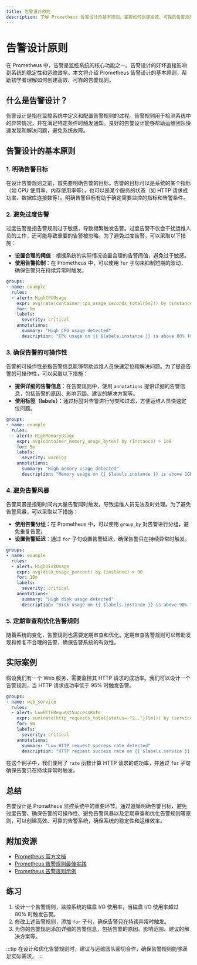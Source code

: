 ```yaml
---
title: 告警设计原则
description: 了解 Prometheus 告警设计的基本原则，掌握如何创建高效、可靠的告警规则，确保系统监控的准确性和及时性。
---
```


# 告警设计原则

在 Prometheus 中，告警是监控系统的核心功能之一。告警设计的好坏直接影响到系统的稳定性和运维效率。本文将介绍 Prometheus 告警设计的基本原则，帮助初学者理解如何创建高效、可靠的告警规则。

## 什么是告警设计？

告警设计是指在监控系统中定义和配置告警规则的过程。告警规则用于检测系统中的异常情况，并在满足特定条件时触发通知。良好的告警设计能够帮助运维团队快速发现和解决问题，避免系统故障。

## 告警设计的基本原则

### 1. 明确告警目标

在设计告警规则之前，首先要明确告警的目标。告警的目标可以是系统的某个指标（如 CPU 使用率、内存使用率等），也可以是某个服务的状态（如 HTTP 请求成功率、数据库连接数等）。明确告警目标有助于确定需要监控的指标和告警条件。

### 2. 避免过度告警

过度告警是指告警规则过于敏感，导致频繁触发告警。过度告警不仅会干扰运维人员的工作，还可能导致重要的告警被忽略。为了避免过度告警，可以采取以下措施：

- **设置合理的阈值**：根据系统的实际情况设置合理的告警阈值，避免过于敏感。
- **使用告警抑制**：在 Prometheus 中，可以使用 `for` 子句来抑制短期的波动，确保告警只在持续异常时触发。

```yaml
groups:
- name: example
  rules:
  - alert: HighCPUUsage
    expr: avg(rate(container_cpu_usage_seconds_total[5m])) by (instance) > 0.8
    for: 5m
    labels:
      severity: critical
    annotations:
      summary: "High CPU usage detected"
      description: "CPU usage on {{ $labels.instance }} is above 80% for 5 minutes."
```

### 3. 确保告警的可操作性

告警的可操作性是指告警信息能够帮助运维人员快速定位和解决问题。为了提高告警的可操作性，可以采取以下措施：

- **提供详细的告警信息**：在告警规则中，使用 `annotations` 提供详细的告警信息，包括告警的原因、影响范围、建议的解决方案等。
- **使用标签（labels）**：通过标签对告警进行分类和过滤，方便运维人员快速定位问题。

```yaml
groups:
- name: example
  rules:
  - alert: HighMemoryUsage
    expr: avg(container_memory_usage_bytes) by (instance) > 1e9
    for: 5m
    labels:
      severity: warning
    annotations:
      summary: "High memory usage detected"
      description: "Memory usage on {{ $labels.instance }} is above 1GB for 5 minutes."
```

### 4. 避免告警风暴

告警风暴是指短时间内大量告警同时触发，导致运维人员无法及时处理。为了避免告警风暴，可以采取以下措施：

- **使用告警分组**：在 Prometheus 中，可以使用 `group_by` 对告警进行分组，避免重复告警。
- **设置告警延迟**：通过 `for` 子句设置告警延迟，确保告警只在持续异常时触发。

```yaml
groups:
- name: example
  rules:
  - alert: HighDiskUsage
    expr: avg(disk_usage_percent) by (instance) > 90
    for: 10m
    labels:
      severity: critical
    annotations:
      summary: "High disk usage detected"
      description: "Disk usage on {{ $labels.instance }} is above 90% for 10 minutes."
```

### 5. 定期审查和优化告警规则

随着系统的变化，告警规则也需要定期审查和优化。定期审查告警规则可以帮助发现和修复不合理的告警，确保告警系统的有效性。

## 实际案例

假设我们有一个 Web 服务，需要监控其 HTTP 请求的成功率。我们可以设计一个告警规则，当 HTTP 请求成功率低于 95% 时触发告警。

```yaml
groups:
- name: web_service
  rules:
  - alert: LowHTTPRequestSuccessRate
    expr: sum(rate(http_requests_total{status=~"2.."}[5m])) by (service) / sum(rate(http_requests_total[5m])) by (service) < 0.95
    for: 5m
    labels:
      severity: critical
    annotations:
      summary: "Low HTTP request success rate detected"
      description: "HTTP request success rate on {{ $labels.service }} is below 95% for 5 minutes."
```

在这个例子中，我们使用了 `rate` 函数计算 HTTP 请求的成功率，并通过 `for` 子句确保告警只在持续异常时触发。

## 总结

告警设计是 Prometheus 监控系统中的重要环节。通过遵循明确告警目标、避免过度告警、确保告警的可操作性、避免告警风暴以及定期审查和优化告警规则等原则，可以创建高效、可靠的告警系统，确保系统的稳定性和运维效率。

## 附加资源

- [Prometheus 官方文档](https://prometheus.io/docs/)
- [Prometheus 告警规则最佳实践](https://prometheus.io/docs/practices/alerting/)
- [Prometheus 告警规则示例](https://github.com/prometheus/prometheus/tree/main/documentation/examples)

## 练习

1. 设计一个告警规则，监控系统的磁盘 I/O 使用率，当磁盘 I/O 使用率超过 80% 时触发告警。
2. 修改上述告警规则，添加 `for` 子句，确保告警只在持续异常时触发。
3. 为你的告警规则添加详细的告警信息，包括告警的原因、影响范围、建议的解决方案等。

:::tip
在设计和优化告警规则时，建议与运维团队密切合作，确保告警规则能够满足实际需求。
:::